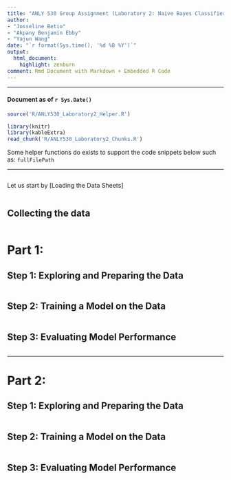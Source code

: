 ```yaml
---
title: "ANLY 530 Group Assignment (Laboratory 2: Naive Bayes Classifiers)"
author:
- "Josseline Betio"
- "Akpany Benjamin Ebby"
- "Yajun Wang"
date: "`r format(Sys.time(), '%d %B %Y')`"
output:
  html_document:
    highlight: zenburn
comment: Rmd Document with Markdown + Embedded R Code
---
```


---

#### Document as of `r Sys.Date()`

```r

source('R/ANLY530_Laboratory2_Helper.R')

```

```r

library(knitr)
library(kableExtra)
read_chunk('R/ANLY530_Laboratory2_Chunks.R')

```

Some helper functions do exists to support the code snippets below such as: ```fullFilePath```

---

```r
```

Let us start by [Loading the Data Sheets]

```r
```

## Collecting the data

```r
```

# Part 1:

## Step 1: Exploring and Preparing the Data

```r
```

## Step 2: Training a Model on the Data

```r
```

## Step 3: Evaluating Model Performance

```r
```

---

# Part 2:

## Step 1: Exploring and Preparing the Data

```r
```

## Step 2: Training a Model on the Data

```r
```

## Step 3: Evaluating Model Performance

```r
```

